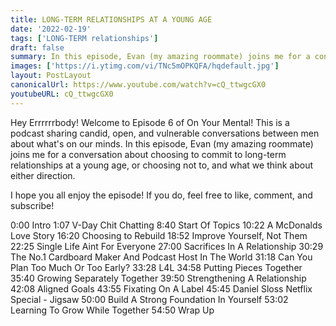 ```yaml
---
title: LONG-TERM RELATIONSHIPS AT A YOUNG AGE
date: '2022-02-19'
tags: ['LONG-TERM relationships']
draft: false
summary: In this episode, Evan (my amazing roommate) joins me for a conversation about choosing to commit to long-term relationships at a young age, or choosing not to, and what we think about either direction.
images: ['https://i.ytimg.com/vi/TNc5mOPKQFA/hqdefault.jpg']
layout: PostLayout
canonicalUrl: https://www.youtube.com/watch?v=cQ_ttwgcGX0
youtubeURL: cQ_ttwgcGX0
---
```


<YoutubeEmbed embedId="cQ_ttwgcGX0" />

<AudioSocials />

Hey Errrrrrbody! Welcome to Episode 6 of On Your Mental! This is a podcast sharing candid, open, and vulnerable conversations between men about what's on our minds. In this episode, Evan (my amazing roommate) joins me for a conversation about choosing to commit to long-term relationships at a young age, or choosing not to, and what we think about either direction.

I hope you all enjoy the episode! If you do, feel free to like, comment, and subscribe!

0:00 Intro
1:07 V-Day Chit Chatting
8:40 Start Of Topics
10:22 A McDonalds Love Story
16:20 Choosing to Rebuild
18:52 Improve Yourself, Not Them
22:25 Single Life Aint For Everyone
27:00 Sacrifices In A Relationship
30:29 The No.1 Cardboard Maker And Podcast Host In The World
31:18 Can You Plan Too Much Or Too Early?
33:28 L4L
34:58 Putting Pieces Together
35:40 Growing Separately Together
39:50 Strengthening A Relationship
42:08 Aligned Goals
43:55 Fixating On A Label
45:45 Daniel Sloss Netflix Special - Jigsaw
50:00 Build A Strong Foundation In Yourself
53:02 Learning To Grow While Together
54:50 Wrap Up
